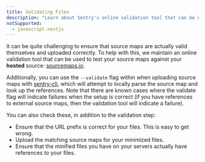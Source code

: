 ```yaml
---
title: Validating Files
description: "Learn about Sentry's online validation tool that can be used to test your source maps against your hosted source."
notSupported:
  - javascript.nextjs
---
```


It can be quite challenging to ensure that source maps are actually valid themselves and uploaded correctly. To help with this, we maintain an online validation tool that can be used to test your source maps against your **hosted** source: [sourcemaps.io](https://sourcemaps.io).

Additionally, you can use the `--validate` flag within when uploading source maps with [sentry-cli](/product/cli/), which will attempt to locally parse the source map and look up the references. Note that there are known cases where the validate flag will indicate failures when the setup is correct (if you have references to external source maps, then the validation tool will indicate a failure).

You can also check these, in addition to the validation step:

- Ensure that the URL prefix is correct for your files. This is easy to get wrong.
- Upload the matching source maps for your minimized files.
- Ensure that the minified files you have on your servers actually have references to your files.
